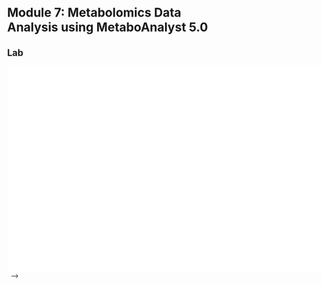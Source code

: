 # Module 7: Metabolomics Data Analysis using MetaboAnalyst 5.0

## Lab

![Module 7: Metabolomics Data Analysis using MetaboAnalyst 5.0 lab slides](content-files/CBW_MET_2023_Module7_Lab.pptx.pdf){width=640% height=480}\ 
-->
